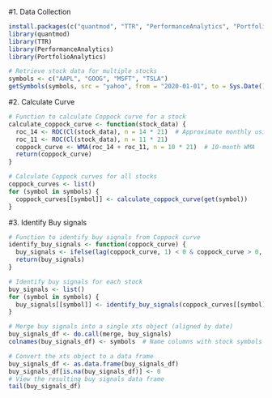 #1. Data Collection

```r
install.packages(c("quantmod", "TTR", "PerformanceAnalytics", "PortfolioAnalytics"))
library(quantmod)
library(TTR)
library(PerformanceAnalytics)
library(PortfolioAnalytics)

```

```r
# Retrieve stock data for multiple stocks
symbols <- c("AAPL", "GOOG", "MSFT", "TSLA")
getSymbols(symbols, src = "yahoo", from = "2020-01-01", to = Sys.Date())

```

#2. Calculate Curve

```r
# Function to calculate Coppock curve for a stock
calculate_coppock_curve <- function(stock_data) {
  roc_14 <- ROC(Cl(stock_data), n = 14 * 21)  # Approximate monthly using 21 trading days
  roc_11 <- ROC(Cl(stock_data), n = 11 * 21)
  coppock_curve <- WMA(roc_14 + roc_11, n = 10 * 21)  # 10-month WMA
  return(coppock_curve)
}

# Calculate Coppock curves for all stocks
coppock_curves <- list()
for (symbol in symbols) {
  coppock_curves[[symbol]] <- calculate_coppock_curve(get(symbol))
}


```

#3. Identify Buy signals

```r
# Function to identify buy signals from Coppock curve
identify_buy_signals <- function(coppock_curve) {
  buy_signals <- ifelse(lag(coppock_curve, 1) < 0 & coppock_curve > 0, 1, 0)
  return(buy_signals)
}

# Identify buy signals for each stock
buy_signals <- list()
for (symbol in symbols) {
  buy_signals[[symbol]] <- identify_buy_signals(coppock_curves[[symbol]])
}

# Merge buy signals into a single xts object (aligned by date)
buy_signals_df <- do.call(merge, buy_signals)
colnames(buy_signals_df) <- symbols  # Name columns with stock symbols

# Convert the xts object to a data frame
buy_signals_df <- as.data.frame(buy_signals_df)
buy_signals_df[is.na(buy_signals_df)] <- 0
# View the resulting buy signals data frame
tail(buy_signals_df)


```